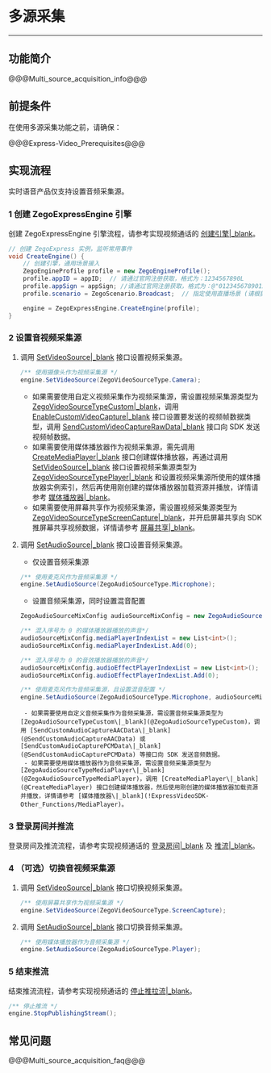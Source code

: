 # 多源采集

- - -
## 功能简介

@@@Multi_source_acquisition_info@@@


## 前提条件

在使用多源采集功能之前，请确保：

@@@Express-Video_Prerequisites@@@

## 实现流程

<div class="mk-warning">


实时语音产品仅支持设置音频采集源。
</div>

### 1 创建 ZegoExpressEngine 引擎

创建 ZegoExpressEngine 引擎流程，请参考实现视频通话的 [创建引擎\|_blank](!Integration/Solution_Implementation#CreateEngine)。

```C#
// 创建 ZegoExpress 实例，监听常用事件
void CreateEngine() {
    // 创建引擎，通用场景接入
    ZegoEngineProfile profile = new ZegoEngineProfile();
    profile.appID = appID;  // 请通过官网注册获取，格式为：1234567890L
    profile.appSign = appSign; //请通过官网注册获取，格式为：@"0123456789012345678901234567890123456789012345678901234567890123"（共64个字符）
    profile.scenario = ZegoScenario.Broadcast;  // 指定使用直播场景 (请根据实际情况填写适合你业务的场景)

    engine = ZegoExpressEngine.CreateEngine(profile);
}
```

### 2 设置音视频采集源

1. 调用 [SetVideoSource\|_blank](@SetVideoSource) 接口设置视频采集源。

    ```C#
    /** 使用摄像头作为视频采集源 */
    engine.SetVideoSource(ZegoVideoSourceType.Camera);
    ```

    <div class = 'mk-hint'>

    - 如果需要使用自定义视频采集作为视频采集源，需设置视频采集源类型为 [ZegoVideoSourceTypeCustom\|_blank](@ZegoVideoSourceTypeCustom)，调用 [EnableCustomVideoCapture\|_blank](@EnableCustomVideoCapture) 接口设置要发送的视频帧数据类型，调用 [SendCustomVideoCaptureRawData\|_blank](@SendCustomVideoCaptureRawData) 接口向 SDK 发送视频帧数据。
    - 如果需要使用媒体播放器作为视频采集源，需先调用 [CreateMediaPlayer\|_blank](@CreateMediaPlayer) 接口创建媒体播放器，再通过调用 [SetVideoSource\|_blank](@SetVideoSource) 接口设置视频采集源类型为 [ZegoVideoSourceTypePlayer\|_blank](@ZegoVideoSourceTypePlayer) 和设置视频采集源所使用的媒体播放器实例索引，然后再使用刚创建的媒体播放器加载资源并播放，详情请参考 [媒体播放器\|_blank](!ExpressVideoSDK-Other_Functions/MediaPlayer)。
    - 如果需要使用屏幕共享作为视频采集源，需设置视频采集源类型为 [ZegoVideoSourceTypeScreenCapture\|_blank](@ZegoVideoSourceTypeScreenCapture)，并开启屏幕共享向 SDK 推屏幕共享视频数据，详情请参考 [屏幕共享\|_blank](!ExpressVideoSDK-Other_Functions/Share_Screen)。
    </div>

2. 调用 [SetAudioSource\|_blank](@SetAudioSource) 接口设置音频采集源。

    - 仅设置音频采集源
  
    ```C#
    /** 使用麦克风作为音频采集源 */
    engine.SetAudioSource(ZegoAudioSourceType.Microphone);
    ```

    - 设置音频采集源，同时设置混音配置

    ```C#
    ZegoAudioSourceMixConfig audioSourceMixConfig = new ZegoAudioSourceMixConfig();

    /** 混入序号为 0 的媒体播放器播放的声音*/
    audioSourceMixConfig.mediaPlayerIndexList = new List<int>();
    audioSourceMixConfig.mediaPlayerIndexList.Add(0);

    /** 混入序号为 0 的音效播放器播放的声音*/
    audioSourceMixConfig.audioEffectPlayerIndexList = new List<int>();
    audioSourceMixConfig.audioEffectPlayerIndexList.Add(0);

    /** 使用麦克风作为音频采集源，且设置混音配置 */
    engine.SetAudioSource(ZegoAudioSourceType.Microphone, audioSourceMixConfig);
    ```

    <div class = 'mk-hint'>

        - 如果需要使用自定义音频采集作为音频采集源，需设置音频采集源类型为 [ZegoAudioSourceTypeCustom\|_blank](@ZegoAudioSourceTypeCustom)，调用 [SendCustomAudioCaptureAACData\|_blank](@SendCustomAudioCaptureAACData) 或 [SendCustomAudioCapturePCMData\|_blank](@SendCustomAudioCapturePCMData) 等接口向 SDK 发送音频数据。
        - 如果需要使用媒体播放器作为音频采集源，需设置音频采集源类型为 [ZegoAudioSourceTypeMediaPlayer\|_blank](@ZegoAudioSourceTypeMediaPlayer)，调用 [CreateMediaPlayer\|_blank](@CreateMediaPlayer) 接口创建媒体播放器，然后使用刚创建的媒体播放器加载资源并播放，详情请参考 [媒体播放器\|_blank](!ExpressVideoSDK-Other_Functions/MediaPlayer)。
    </div>

### 3 登录房间并推流

登录房间及推流流程，请参考实现视频通话的 [登录房间\|_blank](!Integration/Solution_Implementation#createroom) 及 [推流\|_blank](!Integration/Solution_Implementation#publishingStream)。

### 4 （可选）切换音视频采集源

1. 调用 [SetVideoSource\|_blank](@SetVideoSource) 接口切换视频采集源。

    ```C#
    /** 使用屏幕共享作为视频采集源 */
    engine.SetVideoSource(ZegoVideoSourceType.ScreenCapture);
    ```

2. 调用 [SetAudioSource\|_blank](@SetAudioSource) 接口切换音频采集源。

    ```C#
    /** 使用媒体播放器作为音频采集源 */
    engine.SetAudioSource(ZegoAudioSourceType.Player);
    ```

### 5 结束推流

结束推流流程，请参考实现视频通话的 [停止推拉流\|_blank](!Integration/Solution_Implementation#StopPublishingStream)。

```C#
/** 停止推流 */
engine.StopPublishingStream();
```


##  常见问题

@@@Multi_source_acquisition_faq@@@
